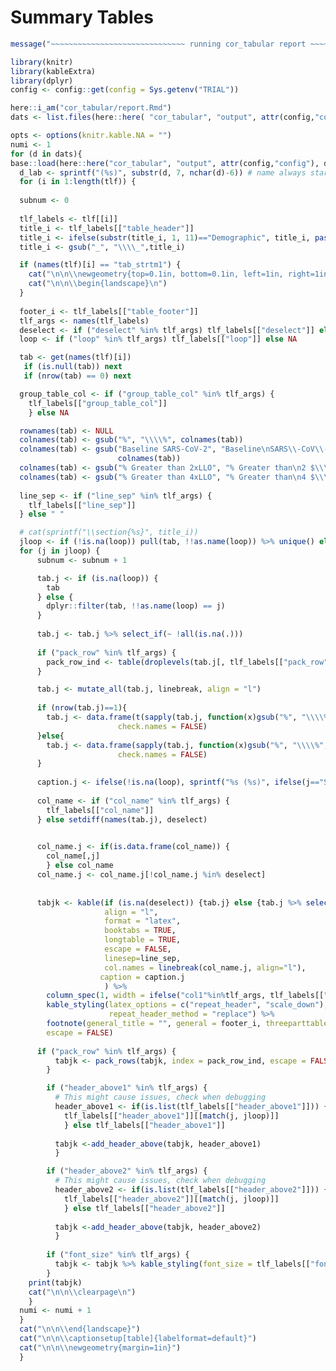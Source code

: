 #  Summary Tables{#cor-tabular}

```r
message("~~~~~~~~~~~~~~~~~~~~~~~~~~~~~~ running cor_tabular report ~~~~~~~~~~~~~~~~~~~~~~~~~~~~~~")
```


\captionsetup{justification=raggedright,singlelinecheck=false}
```r
library(knitr)
library(kableExtra)
library(dplyr)
config <- config::get(config = Sys.getenv("TRIAL"))

here::i_am("cor_tabular/report.Rmd")
dats <- list.files(here::here( "cor_tabular", "output", attr(config,"config")))
```
\captionsetup[table]{}
```r
opts <- options(knitr.kable.NA = "")
numi <- 1
for (d in dats){
base::load(here::here("cor_tabular", "output", attr(config,"config"), d))
  d_lab <- sprintf("(%s)", substr(d, 7, nchar(d)-6)) # name always starts with "Tables" and ends with ".Rdata"
  for (i in 1:length(tlf)) {
    
  subnum <- 0
  
  tlf_labels <- tlf[[i]]
  title_i <- tlf_labels[["table_header"]]
  title_i <- ifelse(substr(title_i, 1, 11)=="Demographic", title_i, paste(tlf_labels[["table_header"]], d_lab))
  title_i <- gsub("_", "\\\\_",title_i)

  if (names(tlf)[i] == "tab_strtm1") {
    cat("\n\n\\newgeometry{top=0.1in, bottom=0.1in, left=1in, right=1in}")
    cat("\n\n\\begin{landscape}\n")
  }
  
  footer_i <- tlf_labels[["table_footer"]]
  tlf_args <- names(tlf_labels)
  deselect <- if ("deselect" %in% tlf_args) tlf_labels[["deselect"]] else NA
  loop <- if ("loop" %in% tlf_args) tlf_labels[["loop"]] else NA

  tab <- get(names(tlf)[i]) 
   if (is.null(tab)) next
   if (nrow(tab) == 0) next

  group_table_col <- if ("group_table_col" %in% tlf_args) {
    tlf_labels[["group_table_col"]] 
    } else NA 

  rownames(tab) <- NULL
  colnames(tab) <- gsub("%", "\\\\%", colnames(tab))
  colnames(tab) <- gsub("Baseline SARS-CoV-2", "Baseline\nSARS\\-CoV\\-2",
                        colnames(tab))
  colnames(tab) <- gsub("% Greater than 2xLLO", "% Greater than\n2 $\\\\times$ LLO", colnames(tab))
  colnames(tab) <- gsub("% Greater than 4xLLO", "% Greater than\n4 $\\\\times$ LLO", colnames(tab))                        
  
  line_sep <- if ("line_sep" %in% tlf_args) {
    tlf_labels[["line_sep"]]
  } else " "

  # cat(sprintf("\\section{%s}", title_i))
  jloop <- if (!is.na(loop)) pull(tab, !!as.name(loop)) %>% unique() else 1
  for (j in jloop) {
      subnum <- subnum + 1

      tab.j <- if (is.na(loop)) {
        tab 
      } else {
        dplyr::filter(tab, !!as.name(loop) == j)
      }
      
      tab.j <- tab.j %>% select_if(~ !all(is.na(.)))
      
      if ("pack_row" %in% tlf_args) {
        pack_row_ind <- table(droplevels(tab.j[, tlf_labels[["pack_row"]]]))  
      }

      tab.j <- mutate_all(tab.j, linebreak, align = "l")
      
      if (nrow(tab.j)==1){
        tab.j <- data.frame(t(sapply(tab.j, function(x)gsub("%", "\\\\%", x))),
                        check.names = FALSE)
      }else{
        tab.j <- data.frame(sapply(tab.j, function(x)gsub("%", "\\\\%", x)),
                        check.names = FALSE)
      }
      
      caption.j <- ifelse(!is.na(loop), sprintf("%s (%s)", ifelse(j=="Stage 2", gsub("M6", "M5", title_i), title_i), j), title_i)
      
      col_name <- if ("col_name" %in% tlf_args) {
        tlf_labels[["col_name"]]
      } else setdiff(names(tab.j), deselect)

      
      col_name.j <- if(is.data.frame(col_name)) {
        col_name[,j]
        } else col_name
      col_name.j <- col_name.j[!col_name.j %in% deselect]
      
      
      tabjk <- kable(if (is.na(deselect)) {tab.j} else {tab.j %>% select(-!!deselect)},
                     align = "l",
                     format = "latex",
                     booktabs = TRUE,
                     longtable = TRUE,
                     escape = FALSE,
                     linesep=line_sep,
                     col.names = linebreak(col_name.j, align="l"),
                    caption = caption.j
                     ) %>%
        column_spec(1, width = ifelse("col1"%in%tlf_args, tlf_labels[["col1"]],"2.7cm")) %>% 
        kable_styling(latex_options = c("repeat_header", "scale_down"), 
                      repeat_header_method = "replace") %>%
        footnote(general_title = "", general = footer_i, threeparttable = TRUE,
        escape = FALSE)
      
      if ("pack_row" %in% tlf_args) {
          tabjk <- pack_rows(tabjk, index = pack_row_ind, escape = FALSE)
        }

        if ("header_above1" %in% tlf_args) {
          # This might cause issues, check when debugging
          header_above1 <- if(is.list(tlf_labels[["header_above1"]])) {
            tlf_labels[["header_above1"]][[match(j, jloop)]]
            } else tlf_labels[["header_above1"]]
      
          tabjk <-add_header_above(tabjk, header_above1)
          }

        if ("header_above2" %in% tlf_args) {
          # This might cause issues, check when debugging
          header_above2 <- if(is.list(tlf_labels[["header_above2"]])) {
            tlf_labels[["header_above2"]][[match(j, jloop)]]
            } else tlf_labels[["header_above2"]]
      
          tabjk <-add_header_above(tabjk, header_above2)
          }
      
        if ("font_size" %in% tlf_args) {
          tabjk <- tabjk %>% kable_styling(font_size = tlf_labels[["font_size"]])
        }
    print(tabjk)
    cat("\n\n\\clearpage\n")
    }
  numi <- numi + 1
  }
  cat("\n\n\\end{landscape}")
  cat("\n\n\\captionsetup[table]{labelformat=default}")
  cat("\n\n\\newgeometry{margin=1in}")
  }
```
